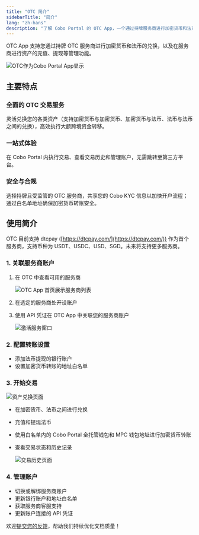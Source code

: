 ```yaml
---
title: "OTC 简介"
sidebarTitle: "简介"
lang: "zh-hans"
description: "了解 Cobo Portal 的 OTC App，一个通过持牌服务商进行加密货币和法币兑换的安全的解决方案。"
---
```


OTC App 支持您通过持牌 OTC 服务商进行加密货币和法币的兑换，以及在服务商进行资产的充值、提现等管理功能。

<img src="/cn/images/portal-apps/otc/otc-in-app-store.png" className="screenshot_modal" alt="OTC作为Cobo Portal App显示"/>

## 主要特点

### 全面的 OTC 交易服务
灵活兑换您的各类资产（支持加密货币与加密货币、加密货币与法币、法币与法币之间的兑换），高效执行大额跨境资金转移。

### 一站式体验
在 Cobo Portal 内执行交易、查看交易历史和管理账户，无需跳转至第三方平台。

### 安全与合规
选择持牌且受监管的 OTC 服务商，共享您的 Cobo KYC 信息以加快开户流程；通过白名单地址确保加密货币转账安全。

## 使用简介

<Info>OTC 目前支持 dtcpay ([https://dtcpay.com/](https://dtcpay.com/)) 作为首个服务商，支持币种为 USDT、USDC、USD、SGD。未来将支持更多服务商。</Info>

### 1. 关联服务商账户
1. 在 OTC 中查看可用的服务商

   <img src="/en/images/portal-apps/otc/list.png" className="screenshot_full_screen" alt="OTC App 首页展示服务商列表"/>

2. 在选定的服务商处开设账户
3. 使用 API 凭证在 OTC App 中关联您的服务商账户

   <img src="/en/images/portal-apps/otc/activate.png" className="screenshot_full_screen" alt="激活服务窗口"/>

### 2. 配置转账设置
- 添加法币提现的银行账户
- 设置加密货币转账的地址白名单

### 3. 开始交易

<img src="/en/images/portal-apps/otc/trade.png" className="screenshot_full_screen" alt="资产兑换页面"/>

- 在加密货币、法币之间进行兑换
- 充值和提现法币
- 使用白名单内的 Cobo Portal 全托管钱包和 MPC 钱包地址进行加密货币转账
- 查看交易状态和历史记录

    <img src="/en/images/portal-apps/otc/history.png" className="screenshot_full_screen" alt="交易历史页面"/>

### 4. 管理账户
- 切换或解绑服务商账户
- 更新银行账户和地址白名单
- 获取服务商客服支持
- 更新账户连接的 API 凭证

<Tip>欢迎[提交您的反馈](https://forms.zohopublic.com/cobo/form/DocumentFeedbackForm/formperma/QvLOhxJv1_JMsJ-1dleZ8Itb_7rzN-LtgvsDdxosoVI?referrername=manuals)，帮助我们持续优化文档质量！</Tip>
